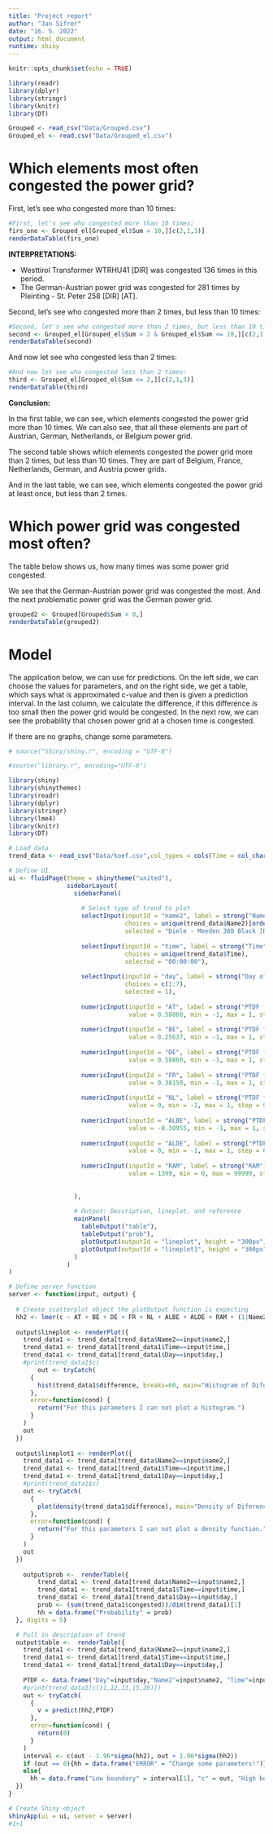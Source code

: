 ```yaml
---
title: "Project report"
author: "Jan Sifrer"
date: "16. 5. 2022"
output: html_document
runtime: shiny
---
```


```r
knitr::opts_chunk$set(echo = TRUE)
```
```r
library(readr)
library(dplyr)
library(stringr)
library(knitr)
library(DT)

Grouped <- read_csv("Data/Grouped.csv")
Grouped_el <- read.csv("Data/Grouped_el.csv")
```

# Which elements most often congested the power grid? 

First, let's see who congested more than 10 times:
```r
#First, let's see who congested more than 10 times:
firs_one <- Grouped_el[Grouped_el$Sum > 10,][c(2,1,3)]
renderDataTable(firs_one)
```
**INTERPRETATIONS:**

* Westtirol Transformer WTRHU41 [DIR] was congested 136 times in this period.
* The German-Austrian power grid was congested for 281 times by Pleinting - St. Peter 258 [DIR] [AT].


Second, let's see who congested more than 2 times, but less than 10 times:
```r
#Second, let's see who congested more than 2 times, but less than 10 times:
second <- Grouped_el[Grouped_el$Sum > 2 & Grouped_el$Sum <= 10,][c(2,1,3)]
renderDataTable(second)
```

And now let see who congested less than 2 times:
```r
#And now let see who congested less than 2 times:
third <- Grouped_el[Grouped_el$Sum <= 2,][c(2,1,3)]
renderDataTable(third)
```

**Conclusion:**

In the first table, we can see, which elements congested the power grid more than 10 times. We can also see, that all these elements are part of Austrian, German, Netherlands, or Belgium power grid.

The second table shows which elements congested the power grid more than 2 times, but less than 10 times. They are part of Belgium, France, Netherlands, German, and Austria power grids.

And in the last table, we can see, which elements congested the power grid at least once, but less than 2 times. 

# Which power grid was congested most often? 

The table below shows us, how many times was some power grid congested.

We see that the German-Austrian power grid was congested the most. And the next problematic power grid was the German power grid.
```r
grouped2 <- Grouped[Grouped$Sum > 0,]
renderDataTable(grouped2)
```

# Model 

The application below, we can use for predictions. 
On the left side, we can choose the values for parameters, and on the right side, we get a table, which says what is approximated c-value and then is given a prediction interval. In the last column, we calculate the difference, if this difference is too small then the power grid would be congested. In the next row, we can see the probability that chosen power grid at a chosen time is congested.

If there are no graphs, change some parameters.

```r
# source("Shiny/shiny.r", encoding = "UTF-8")

#source("library.r", encoding="UTF-8")

library(shiny)
library(shinythemes)
library(readr)
library(dplyr)
library(stringr)
library(lme4)
library(knitr)
library(DT)

# Load data
trend_data <- read_csv("Data/koef.csv",col_types = cols(Time = col_character()))

# Define UI
ui <- fluidPage(theme = shinytheme("united"),
                sidebarLayout(
                  sidebarPanel(
                    
                    # Select type of trend to plot
                    selectInput(inputId = "name2", label = strong("Name of the Power Grid"),
                                choices = unique(trend_data$Name2)[order(unique(trend_data$Name2))],
                                selected = "Diele - Meeden 380 Black [DIR] [DE]"),
                    
                    selectInput(inputId = "time", label = strong("Time"),
                                choices = unique(trend_data$Time),
                                selected = "00:00:00"),
                    
                    selectInput(inputId = "day", label = strong("Day of the week"),
                                choices = c(1:7),
                                selected = 1),
                    
                    numericInput(inputId = "AT", label = strong("PTDF for AT"),
                                 value = 0.58860, min = -1, max = 1, step = 0.00001),
                    
                    numericInput(inputId = "BE", label = strong("PTDF for BE"),
                                 value = 0.25637, min = -1, max = 1, step = 0.00001),
                    
                    numericInput(inputId = "DE", label = strong("PTDF for DE"),
                                 value = 0.58860, min = -1, max = 1, step = 0.00001),
                    
                    numericInput(inputId = "FR", label = strong("PTDF for FR"),
                                 value = 0.38150, min = -1, max = 1, step = 0.00001),
                    
                    numericInput(inputId = "NL", label = strong("PTDF for NL"),
                                 value = 0, min = -1, max = 1, step = 0.00001),
                    
                    numericInput(inputId = "ALBE", label = strong("PTDF for ALBE"),
                                 value = -0.30955, min = -1, max = 1, step = 0.00001),
                    
                    numericInput(inputId = "ALDE", label = strong("PTDF for ALDE"),
                                 value = 0, min = -1, max = 1, step = 0.00001),
                    
                    numericInput(inputId = "RAM", label = strong("RAM"),
                                 value = 1399, min = 0, max = 99999, step = 0.01),
                    
                    
                  ),
                  
                  # Output: Description, lineplot, and reference
                  mainPanel(
                    tableOutput("table"),
                    tableOutput("prob"),
                    plotOutput(outputId = "lineplot", height = "300px"),
                    plotOutput(outputId = "lineplot1", height = "300px")
                  )
                )
)

# Define server function
server <- function(input, output) {
  
  # Create scatterplot object the plotOutput function is expecting
  hh2 <- lmer(c ~ AT + BE + DE + FR + NL + ALBE + ALDE + RAM + (1|Name2/Day) + (1|Name2/Time), data = trend_data)
  
  output$lineplot <- renderPlot({
    trend_data1 <- trend_data[trend_data$Name2==input$name2,]
    trend_data1 <- trend_data1[trend_data1$Time==input$time,]
    trend_data1 <- trend_data1[trend_data1$Day==input$day,]
    #print(trend_data1$c)
        out <- tryCatch(
      {
        hist(trend_data1$difference, breaks=60, main="Histogram of Diference = RAM-c", xlab="Difference")
      },
      error=function(cond) {
        return("For this parameters I can not plot a histogram.")
      }
    )
    out
  })
  
  output$lineplot1 <- renderPlot({
    trend_data1 <- trend_data[trend_data$Name2==input$name2,]
    trend_data1 <- trend_data1[trend_data1$Time==input$time,]
    trend_data1 <- trend_data1[trend_data1$Day==input$day,]
    #print(trend_data1$c)
    out <- tryCatch(
      {
        plot(density(trend_data1$difference), main="Density of Diference = RAM-c", xlab="Difference")
      },
      error=function(cond) {
        return("For this parameters I can not plot a density function.")
      }
    )
    out
  })
  
    output$prob <-  renderTable({
        trend_data1 <- trend_data[trend_data$Name2==input$name2,]
        trend_data1 <- trend_data1[trend_data1$Time==input$time,]
        trend_data1 <- trend_data1[trend_data1$Day==input$day,]
        prob <- (sum(trend_data1$congested))/dim(trend_data1)[1]
        hh = data.frame("Probability" = prob)
  }, digits = 5)

  # Pull in description of trend
  output$table <-  renderTable({
    trend_data1 <- trend_data[trend_data$Name2==input$name2,]
    trend_data1 <- trend_data1[trend_data1$Time==input$time,]
    trend_data1 <- trend_data1[trend_data1$Day==input$day,]
    
    PTDF <- data.frame("Day"=input$day,"Name2"=input$name2, "Time"=input$time, "AT"=input$AT, "BE"=input$BE, "DE"=input$DE, "FR"=input$FR, "NL"=input$NL, "ALBE"=input$ALBE, "ALDE"=input$ALDE, "RAM"=input$RAM)
    #print(trend_data1[c(11,12,13,15,26)])
    out <- tryCatch(
      {
        v = predict(hh2,PTDF)
      },
      error=function(cond) {
        return(0)
      }
    )
    interval <- c(out - 1.96*sigma(hh2), out + 1.96*sigma(hh2))
    if (out == 0){hh = data.frame("ERROR" = "Change some parameters!")}
    else{
      hh = data.frame("Low boundary" = interval[1], "c" = out, "High boundary" = interval[2], "RAM" = input$RAM, "Difference" = input$RAM - out)}
  })
}
```

```r
# Create Shiny object
shinyApp(ui = ui, server = server)
#1+1
```
